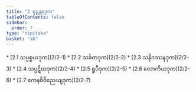 ```yaml
---
title: "2 စူဠန္တရဒုက"
tableOfContents: false
sidebar:
  order: 7
type: "tipitaka"
basket: "ab"
---
```



<DynamicBreadcrumb />



<TableOfContents>
* [2.1 သပ္ပစ္စယဒုက](2/2-1)
* [2.2 သင်္ခတဒုက](2/2-2)
* [2.3 သနိဒဿနဒုက](2/2-3)
* [2.4 သပ္ပဋိဃဒုက](2/2-4)
* [2.5 ရူပီဒုက](2/2-5)
* [2.6 လောကိယဒုက](2/2-6)
* [2.7 ကေနစိဝိညေယျဒုက](2/2-7)
</TableOfContents>